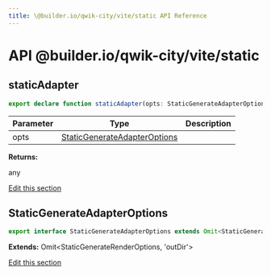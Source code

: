 ```yaml
---
title: \@builder.io/qwik-city/vite/static API Reference
---
```


# **API** @builder.io/qwik-city/vite/static

<h2 id="staticadapter" data-kind="function" data-kind-label="F"><a aria-hidden="true" tabindex="-1" href="#staticadapter"><span class="icon icon-link"></span></a>staticAdapter </h2>

```typescript
export declare function staticAdapter(opts: StaticGenerateAdapterOptions): any;
```

| Parameter | Type                                                          | Description |
| --------- | ------------------------------------------------------------- | ----------- |
| opts      | [StaticGenerateAdapterOptions](#staticgenerateadapteroptions) |             |

**Returns:**

any

<p class="api-edit"><a href="https://github.com/BuilderIO/qwik/tree/main/packages/qwik-city/adapters/static/vite/index.ts" target="_blanks">Edit this section</a></p>

<h2 id="staticgenerateadapteroptions" data-kind="interface" data-kind-label="I"><a aria-hidden="true" tabindex="-1" href="#staticgenerateadapteroptions"><span class="icon icon-link"></span></a>StaticGenerateAdapterOptions </h2>

```typescript
export interface StaticGenerateAdapterOptions extends Omit<StaticGenerateRenderOptions, 'outDir'>
```

**Extends:** Omit&lt;StaticGenerateRenderOptions, 'outDir'&gt;

<p class="api-edit"><a href="https://github.com/BuilderIO/qwik/tree/main/packages/qwik-city/adapters/static/vite/index.ts" target="_blanks">Edit this section</a></p>
